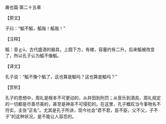 

雍也篇·第二十五章

【原文】

子曰：“觚不觚，觚哉！觚哉！”

【注释】

觚：音ｇū，古代盛酒的器具，上圆下方，有棱，容量约有二升。后来觚被改变了，所以孔子认为觚不像觚。

【译文】

孔子说：“觚不像个觚了，这也算是觚吗？这也算是觚吗？”

【赏析】

孔子的思想中，周礼是根本不可更动的，从井田到刑罚；从音乐到酒具，周礼规定的一切都是尽善尽美的，甚至是神圣不可侵犯的。在这里，孔子概叹当今事物名不符实，主张“正名”。尤其是孔子所讲，现今社会“君不君，臣不臣，父不父，子不子”的这种状况，是不能让人容忍的。

